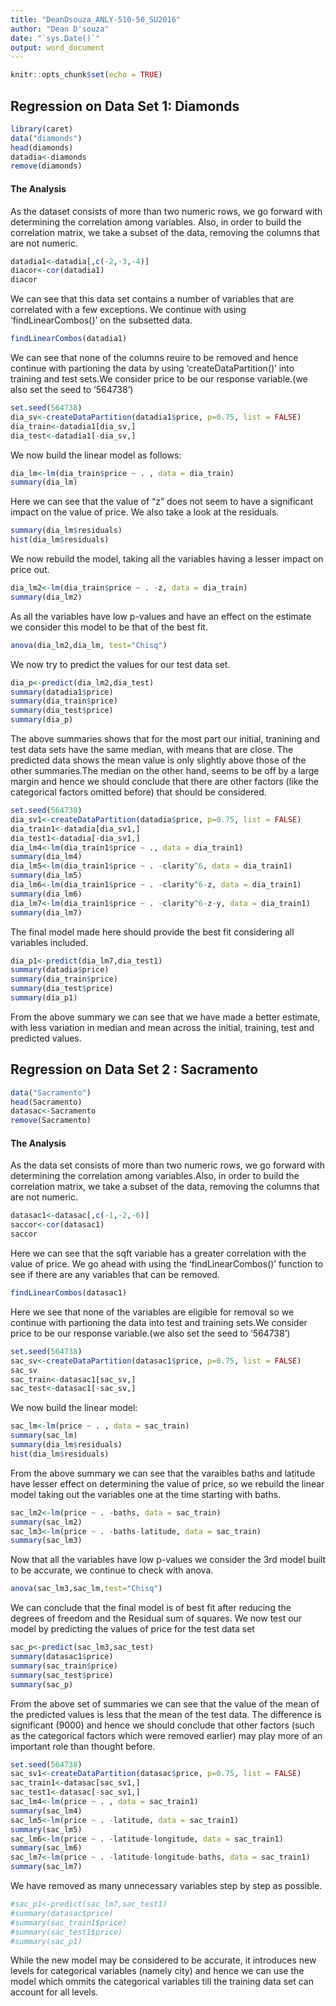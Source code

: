 ```yaml
---
title: "DeanDsouza_ANLY-510-50_SU2016"
author: "Dean D'souza"
date: "`sys.Date()`"
output: word_document
---
```


```r
knitr::opts_chunk$set(echo = TRUE)
```

## Regression on Data Set 1: Diamonds

```r
library(caret)
data("diamonds")
head(diamonds)
datadia<-diamonds
remove(diamonds)
```

#### The Analysis
  
  As the dataset consists of more than two numeric rows, we go forward with determining the correlation among variables. Also, in order to build the correlation matrix, we take a subset of the data, removing the columns that are not numeric.
  
```r
datadia1<-datadia[,c(-2,-3,-4)]
diacor<-cor(datadia1)
diacor
```
  
  We can see that this data set contains a number of variables that are correlated with a few exceptions. We continue with using 'findLinearCombos()' on the subsetted data.
  
```r
findLinearCombos(datadia1)
```
  
  We can see that none of the columns reuire to be removed and hence continue with partioning the data by using 'createDataPartition()' into training and test sets.We consider price to be our response variable.(we also set the seed to '564738')

```r
set.seed(564738)
dia_sv<-createDataPartition(datadia1$price, p=0.75, list = FALSE)
dia_train<-datadia1[dia_sv,]
dia_test<-datadia1[-dia_sv,]
```
  
  We now build the linear model as follows:

```r
dia_lm<-lm(dia_train$price ~ . , data = dia_train)
summary(dia_lm)
```
  
  Here we can see that the value of "z" does not seem to have a significant impact on the value of price. We also take a look at the residuals.
  
```r
summary(dia_lm$residuals)
hist(dia_lm$residuals)
```
  
  We now rebuild the model, taking all the variables having a lesser impact on price out.

```r
dia_lm2<-lm(dia_train$price ~ . -z, data = dia_train)
summary(dia_lm2)
```
  
  As all the variables have low p-values and have an effect on the estimate we consider this model to be that of the best fit.
  
```r
anova(dia_lm2,dia_lm, test="Chisq")
```
  
  We now try to predict the values for our test data set.
  
```r
dia_p<-predict(dia_lm2,dia_test)
summary(datadia1$price)
summary(dia_train$price)
summary(dia_test$price)
summary(dia_p)
```
  
  The above summaries shows that for the most part our initial, tranining and test data sets have the same median, with means that are close. The predicted data shows the mean value is only slightly above those of the other summaries.The median on the other hand, seems to be off by a large margin and hence we should conclude that there are other factors (like the categorical factors omitted before) that should be considered.
  
```r
set.seed(564738)
dia_sv1<-createDataPartition(datadia$price, p=0.75, list = FALSE)
dia_train1<-datadia[dia_sv1,]
dia_test1<-datadia[-dia_sv1,]
dia_lm4<-lm(dia_train1$price ~ ., data = dia_train1)
summary(dia_lm4)
dia_lm5<-lm(dia_train1$price ~ . -clarity^6, data = dia_train1)
summary(dia_lm5)
dia_lm6<-lm(dia_train1$price ~ . -clarity^6-z, data = dia_train1)
summary(dia_lm6)
dia_lm7<-lm(dia_train1$price ~ . -clarity^6-z-y, data = dia_train1)
summary(dia_lm7)
```
  
  The final model made here should provide the best fit considering all variables included.
  
```r
dia_p1<-predict(dia_lm7,dia_test1)
summary(datadia$price)
summary(dia_train$price)
summary(dia_test$price)
summary(dia_p1)
```
  
  From the above summary we can see that we have made a better estimate, with less variation in median and mean across the initial, training, test and predicted values.
  
## Regression on Data Set 2 : Sacramento

```r
data("Sacramento")
head(Sacramento)
datasac<-Sacramento
remove(Sacramento)
```

#### The Analysis
  
  As the data set consists of more than two numeric rows, we go forward with determining the correlation among variables.Also, in order to build the correlation matrix, we take a subset of the data, removing the columns that are not numeric.
  
```r
datasac1<-datasac[,c(-1,-2,-6)]
saccor<-cor(datasac1)
saccor
```
  
  Here we can see that the sqft variable has a greater correlation with the value of price. We go ahead with using the 'findLinearCombos()' function to see if there are any variables that can be removed.
  
```r
findLinearCombos(datasac1)
```
  
  Here we see that none of the variables are eligible for removal so we continue with partioning the data into test and training sets.We consider price to be our response variable.(we also set the seed to '564738')
  
```r
set.seed(564738)
sac_sv<-createDataPartition(datasac1$price, p=0.75, list = FALSE)
sac_sv
sac_train<-datasac1[sac_sv,]
sac_test<-datasac1[-sac_sv,]
```
  
  We now build the linear model:

```r
sac_lm<-lm(price ~ . , data = sac_train)
summary(sac_lm)
summary(dia_lm$residuals)
hist(dia_lm$residuals)
```
  
  From the above summary we can see that the varaibles baths and latitude have lesser effect on determining the value of price, so we rebuild the linear model taking out the variables one at the time starting with baths.

```r
sac_lm2<-lm(price ~ . -baths, data = sac_train)
summary(sac_lm2)
sac_lm3<-lm(price ~ . -baths-latitude, data = sac_train)
summary(sac_lm3)
```
  
  Now that all the variables have low p-values we consider the 3rd model built to be accurate, we continue to check with anova.
  
```r
anova(sac_lm3,sac_lm,test="Chisq")
```
  
  We can conclude that the final model is of best fit after reducing the degrees of freedom and the Residual sum of squares. We now test our model by predicting the values of price for the test data set
  
```r
sac_p<-predict(sac_lm3,sac_test)
summary(datasac1$price)
summary(sac_train$price)
summary(sac_test$price)
summary(sac_p)
```
  
  From the above set of summaries we can see that the value of the mean of the predicted values is less that the mean of the test data. The difference is significant (9000) and hence we should conclude that other factors (such as the categorical factors which were removed earlier) may play more of an important role than thought before.
  
```r
set.seed(564738)
sac_sv1<-createDataPartition(datasac$price, p=0.75, list = FALSE)
sac_train1<-datasac[sac_sv1,]
sac_test1<-datasac[-sac_sv1,]
sac_lm4<-lm(price ~ . , data = sac_train1)
summary(sac_lm4)
sac_lm5<-lm(price ~ . -latitude, data = sac_train1)
summary(sac_lm5)
sac_lm6<-lm(price ~ . -latitude-longitude, data = sac_train1)
summary(sac_lm6)
sac_lm7<-lm(price ~ . -latitude-longitude-baths, data = sac_train1)
summary(sac_lm7)
```
  
  We have removed as many unnecessary variables step by step as possible.
  
```r
#sac_p1<-predict(sac_lm7,sac_test1)
#summary(datasac$price)
#summary(sac_train1$price)
#summary(sac_test1$price)
#summary(sac_p1)
```
  
  While the new model may be considered to be accurate, it introduces new levels for categorical variables (namely city) and hence we can use the model which ommits the categorical variables till the training data set can account for all levels.